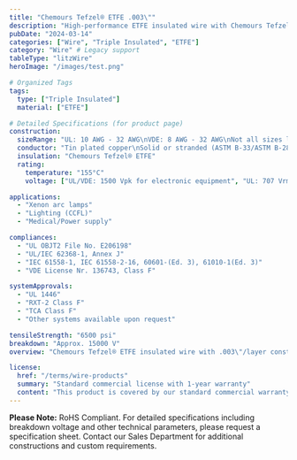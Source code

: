 ```yaml
---
title: "Chemours Tefzel® ETFE .003\""
description: "High-performance ETFE insulated wire with Chemours Tefzel® ETFE insulation at .003\"/layer, designed for demanding applications requiring superior insulation properties."
pubDate: "2024-03-14"
categories: ["Wire", "Triple Insulated", "ETFE"]
category: "Wire" # Legacy support
tableType: "litzWire"
heroImage: "/images/test.png"

# Organized Tags
tags:
  type: ["Triple Insulated"]
  material: ["ETFE"]

# Detailed Specifications (for product page)
construction:
  sizeRange: "UL: 10 AWG - 32 AWG\nVDE: 8 AWG - 32 AWG\nNot all sizes listed in chart"
  conductor: "Tin plated copper\nSolid or stranded (ASTM B-33/ASTM B-286)\nBare copper and other conductors available"
  insulation: "Chemours Tefzel® ETFE"
  rating:
    temperature: "155°C"
    voltage: ["UL/VDE: 1500 Vpk for electronic equipment", "UL: 707 Vrms for medical equipment", "VDE: 1000 Vrms (IEC 61558-1, IEC 61558-2-16)", "VDE: 700 Vpk for medical equipment", "VDE: 1000 Vpk for other certifications"]

applications:
  - "Xenon arc lamps"
  - "Lighting (CCFL)"
  - "Medical/Power supply"

compliances:
  - "UL OBJT2 File No. E206198"
  - "UL/IEC 62368-1, Annex J"
  - "IEC 61558-1, IEC 61558-2-16, 60601-(Ed. 3), 61010-1(Ed. 3)"
  - "VDE License Nr. 136743, Class F"

systemApprovals:
  - "UL 1446"
  - "RXT-2 Class F"
  - "TCA Class F"
  - "Other systems available upon request"

tensileStrength: "6500 psi"
breakdown: "Approx. 15000 V"
overview: "Chemours Tefzel® ETFE insulated wire with .003\"/layer construction provides excellent chemical resistance, high temperature performance, and superior electrical properties. This triple-insulated wire is specifically engineered for applications requiring enhanced insulation properties and reliability."

license:
  href: "/terms/wire-products"
  summary: "Standard commercial license with 1-year warranty"
  content: "This product is covered by our standard commercial warranty for a period of one year from the date of purchase. The warranty covers manufacturing defects and material failures under normal use conditions. Custom modifications or applications outside the specified parameters may void the warranty."
---
```



<TripleInsulatedTable client:load />

**Please Note:** RoHS Compliant. For detailed specifications including breakdown voltage and other technical parameters, please request a specification sheet. Contact our Sales Department for additional constructions and custom requirements. 